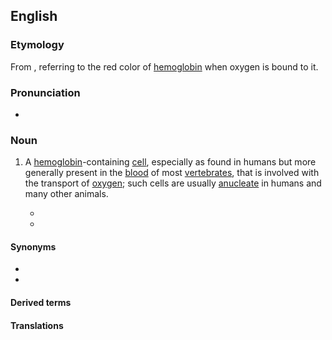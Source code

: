{{also|érythrocyte}}
==English==

===Etymology===
{{root|en|ine-pro|*h₁rewdʰ-}}
From {{confix|en|erythro|cyte|gloss1=red|gloss2=cell}}, referring to the red color of [[hemoglobin]] when oxygen is bound to it.

===Pronunciation===
* {{IPA|en|/əˈɹɪθɹəˌsaɪt/}}

===Noun===
{{en-noun}}

# {{lb|en|hematology|cytology}} A [[hemoglobin]]-containing [[cell]], especially as found in humans but more generally present in the [[blood]] of most [[vertebrate]]s, that is involved with the transport of [[oxygen]]; such cells are usually [[anucleate]] in humans and many other animals.
#* {{quote-journal|en|date=23 March 1901|page=742|title=The name of the red corpuscle: a suggestion|passage=The want of  success of these names may be attributed to their awkwardness in sound or  sense; "'''erythrocyte'''" seems the best of them, but is unfortunately four-syllabled.|author=Ch. S. Sherrington|journal=British Medical Journal}}
#* {{quote-journal|en|date=September 1901|author=C. Y. White|journal=The American Journal of the Medical Sciences|volume=122|issue=3|title=Granular degeneration of the erythrocyte|passage=Granular, basic, or punctate degeneration of the '''erythrocyte''' is a condition in which this cell presents fine or coarse granules that have an affinity for basic stains.}}

====Synonyms====
* {{l|en|red blood cell}}
* {{l|en|RBC}}

====Derived terms====
{{der4|en
|erythrocytometer
|erythrocyte sedimentation rate
|erythrocytic
|erythrocyturia
|erythrocytapheresis
|erythrocytometry
|autoerythrocyte
|erythrocytopenia
|erythrocythemia
|erythrocytolysis
|antierythrocyte}}

====Translations====
{{trans-see|red blood cell}}